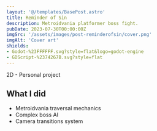 ```yaml
---
layout: '@/templates/BasePost.astro'
title: Reminder of Sin
description: Metroidvania platformer boss fight.
pubDate: 2023-07-30T00:00:00Z
imgSrc: '/assets/images/post-reminderofsin/cover.png'
imgAlt: 'Cover art'
shields:
- Godot-%23FFFFFF.svg?style=flat&logo=godot-engine
- GDScript-%2374267B.svg?style=flat
---
```


2D - Personal project

<StoreLinkBanner
  gitHubUrl=''
  playStoreUrl=''
  itchUrl='https://ironcutter24.itch.io/victorian-metroidvania'
/>

<ProjectDetails
  role='All'
  company='Solo'
  platforms='WebGL - PC'
  time='1 month'
/>

## What I did

- Metroidvania traversal mechanics
- Complex boss AI
- Camera transitions system
